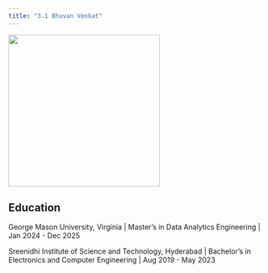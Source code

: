 ```yaml
---
title: "3.1 Bhuvan Venkat"
---
```


![](bhuvan.jpg){fig-align="left" width="300"}

## Education

George Mason University, Virginia \| Master's in Data Analytics Engineering \| Jan 2024 - Dec 2025

Sreenidhi Institute of Science and Technology, Hyderabad \| Bachelor's in Electronics and Computer Engineering \| Aug 2019 - May 2023

## 
